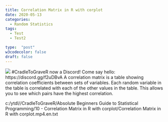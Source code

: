 ```yaml
---
title: Correlation Matrix in R with corplot
date: 2020-05-13
categories:
  - Random Statistics
tags:
  - Test
  - Test2

type:  "post"
w3codecolor: false
draft: false
---
```


<img src="https://www.cradletograver.com/auto-posts/images/NA">
#CradleToGraveR now a Discord! Come say hello: https://discord.gg/f2uDBvA
A correlation matrix is a table showing correlation coefficients between sets of variables. Each random variable in the table is correlated with each of the other values in the table. This allows you to see which pairs have the highest correlation.



c:/ytdl//CradleToGraveR/Absolute Beginners Guide to Statistical Programming/10 - Correlation Matrix in R with corplot/Correlation Matrix in R with corplot.mp4.en.txt
